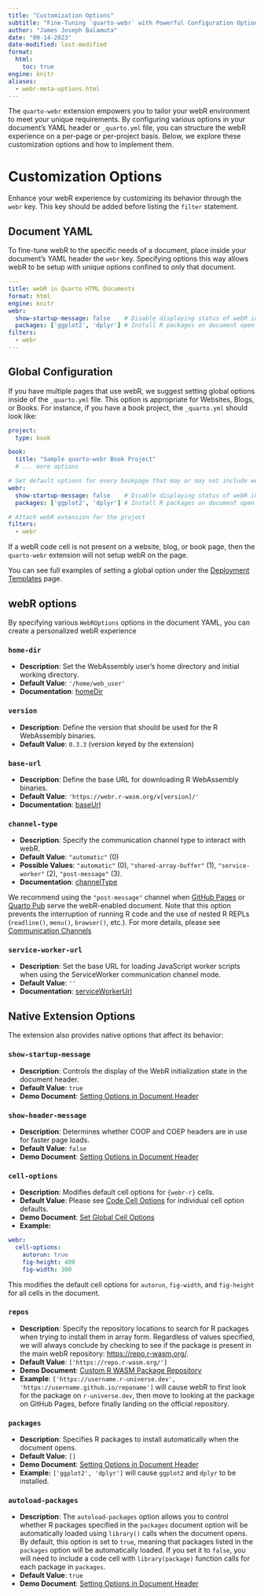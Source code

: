 ```yaml
---
title: "Customization Options"
subtitle: "Fine-Tuning `quarto-webr` with Powerful Configuration Options"
author: "James Joseph Balamuta"
date: "09-14-2023"
date-modified: last-modified
format: 
  html:
    toc: true
engine: knitr
aliases:
  - webr-meta-options.html
---
```


The `quarto-webr` extension empowers you to tailor your webR environment to meet your unique requirements. By configuring various options in your document's YAML header or `_quarto.yml` file, you can structure the webR experience on a per-page or per-project basis. Below, we explore these customization options and how to implement them.

# Customization Options

Enhance your webR experience by customizing its behavior through the `webr` key. This key should be added before listing the `filter` statement.

## Document YAML

To fine-tune webR to the specific needs of a document, place inside your document's YAML header the `webr` key. Specifying options this way allows webR to be setup with unique options confined to only that document.

```yaml
---
title: webR in Quarto HTML Documents
format: html
engine: knitr
webr: 
  show-startup-message: false    # Disable displaying status of webR initialization
  packages: ['ggplot2', 'dplyr'] # Install R packages on document open
filters:
  - webr
---
```

## Global Configuration

If you have multiple pages that use webR, we suggest setting global options inside of the `_quarto.yml` file. This option is appropriate for Websites, Blogs, or Books. For instance, if you have a book project, the `_quarto.yml` should look like: 

```yaml
project:
  type: book

book:
  title: "Sample quarto-webr Book Project"
  # ... more options

# Set default options for every bookpage that may or may not include webR.
webr: 
  show-startup-message: false    # Disable displaying status of webR initialization
  packages: ['ggplot2', 'dplyr'] # Install R packages on document open

# Attach webR extension for the project
filters:
  - webr
```

:::{.callout-note}
If a webR code cell is not present on a website, blog, or book page, then the `quarto-webr` extension will not setup webR on the page. 
:::

You can see full examples of setting a global option under the [Deployment Templates](qwebr-deployment-templates.qmd) page.

## webR options

By specifying various `WebROptions` options in the document YAML, you can create a personalized webR experience

### `home-dir`

- **Description**: Set the WebAssembly user's home directory and initial working directory.
- **Default Value**: `'/home/web_user'`
- **Documentation**: [homeDir](https://docs.r-wasm.org/webr/latest/api/js/interfaces/WebR.WebROptions.html#homedir)

### `version`

- **Description**: Define the version that should be used for the R WebAssembly binaries.
- **Default Value**: `0.3.3` (version keyed by the extension)

### `base-url`

- **Description**: Define the base URL for downloading R WebAssembly binaries.
- **Default Value**: `'https://webr.r-wasm.org/v[version]/'`
- **Documentation**: [baseUrl](https://docs.r-wasm.org/webr/latest/api/js/interfaces/WebR.WebROptions.html#baseurl)

### `channel-type`

- **Description**: Specify the communication channel type to interact with webR.
- **Default Value**: `"automatic"` (0)
- **Possible Values**: `"automatic"` (0), `"shared-array-buffer"` (1), `"service-worker"` (2), `"post-message"` (3).
- **Documentation**: [channelType](https://docs.r-wasm.org/webr/latest/api/js/interfaces/WebR.WebROptions.html#channeltype)

:::callout-note
We recommend using the `"post-message"` channel when [GitHub Pages](https://pages.github.com/) or [Quarto Pub](https://quartopub.com/) serve the webR-enabled document. Note that this option prevents the interruption of running R code and the use of nested R REPLs (`readline()`, `menu()`, `browser()`, etc.).
For more details, please see [Communication Channels](qwebr-communication-channels.qmd#sec-post-message)
:::

### `service-worker-url`

- **Description**: Set the base URL for loading JavaScript worker scripts when using the ServiceWorker communication channel mode.
- **Default Value**: `''`
- **Documentation**: [serviceWorkerUrl](https://docs.r-wasm.org/webr/latest/api/js/interfaces/WebR.WebROptions.html#serviceworkerurl)


## Native Extension Options

The extension also provides native options that affect its behavior:

### `show-startup-message`

- **Description**: Controls the display of the WebR initialization state in the document header.
- **Default Value**: `true`
- **Demo Document**: [Setting Options in Document Header](demos/qwebr-setting-options-in-document-yaml.qmd)

### `show-header-message`

- **Description**: Determines whether COOP and COEP headers are in use for faster page loads.
- **Default Value**: `false`
- **Demo Document**: [Setting Options in Document Header](demos/qwebr-setting-options-in-document-yaml.qmd)

### `cell-options`

- **Description**: Modifies default cell options for `{webr-r}` cells.
- **Default Value**: Please see [Code Cell Options](qwebr-cell-options.qmd) for individual cell option defaults.
- **Demo Document**: [Set Global Cell Options](demos/qwebr-global-cell-defaults.qmd)
- **Example:** 

```yaml
webr:
  cell-options:
    autorun: true
    fig-height: 400
    fig-width: 300
```

This modifies the default cell options for `autorun`, `fig-width`, and `fig-height` for all cells in the document. 

### `repos`

- **Description**: Specify the repository locations to search for R packages when trying to install them in array form. Regardless of values specified, we will always conclude by checking to see if the package is present in the main webR repository: <https://repo.r-wasm.org/>.
- **Default Value**: `['https://repo.r-wasm.org/']`
- **Demo Document**: [Custom R WASM Package Repository](demos/qwebr-custom-repository.qmd)
- **Example**: `['https://username.r-universe.dev', 'https://username.github.io/reponame']` will cause webR to first look for the package on `r-universe.dev`, then move to looking at the package on GitHub Pages, before finally landing on the official repository.

### `packages`

- **Description**: Specifies R packages to install automatically when the document opens.
- **Default Value**: `[]`
- **Demo Document**: [Setting Options in Document Header](demos/qwebr-setting-options-in-document-yaml.qmd)
- **Example:** `['ggplot2', 'dplyr']` will cause `ggplot2` and `dplyr` to be installed.

### `autoload-packages`

- **Description**: The `autoload-packages` option allows you to control whether R packages specified in the `packages` document option will be automatically loaded using `library()` calls when the document opens. By default, this option is set to `true`, meaning that packages listed in the `packages` option will be automatically loaded. If you set it to `false`, you will need to include a code cell with `library(package)` function calls for each package in `packages`.
- **Default Value**: `true`
- **Demo Document**: [Setting Options in Document Header](demos/qwebr-setting-options-in-document-yaml.qmd)

